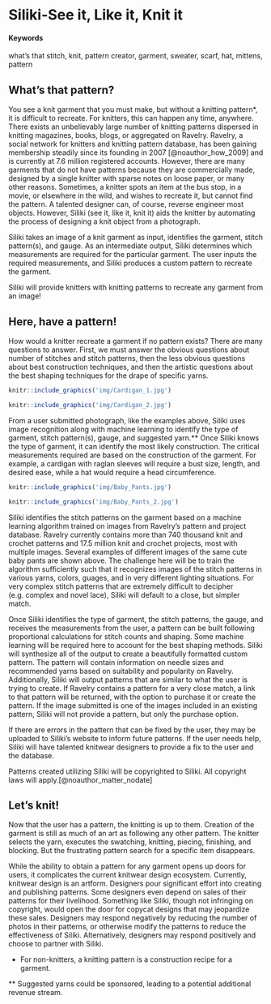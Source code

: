 
# Siliki-See it, Like it, Knit it {#SILIKI}

#### Keywords {-}

what's that stitch, knit, pattern creator, garment, sweater, scarf, hat, mittens, pattern

## What's that pattern?

You see a knit garment that you must make, but without a knitting pattern*, it is difficult to recreate. For knitters, this can happen any time, anywhere. There exists an unbelievably large number of knitting patterns dispersed in knitting magazines, books, blogs, or aggregated on Ravelry. Ravelry, a social network for knitters and knitting pattern database, has been gaining membership steadily since its founding in 2007 [@noauthor_how_2009] and is currently at 7.6 million registered accounts. However, there are many garments that do not have patterns because they are commercially made, designed by a single knitter with sparse notes on loose paper, or many other reasons.  Sometimes, a knitter spots an item at the bus stop, in a movie, or elsewhere in the wild, and wishes to recreate it, but cannot find the pattern. A talented designer can, of course, reverse engineer most objects. However, Siliki (see it, like it, knit it) aids the knitter by automating the process of designing a knit object from a photograph.      

Siliki takes an image of a knit garment as input, identifies the garment, stitch pattern(s), and gauge. As an intermediate output, Siliki determines which measurements are required for the particular garment. The user inputs the required measurements, and Siliki produces a custom pattern to recreate the garment.

Siliki will provide knitters with knitting patterns to recreate any garment from an image! 

## Here, have a pattern!

How would a knitter recreate a garment if no pattern exists? There are many questions to answer.  First, we must answer the obvious questions about number of stitches and stitch patterns, then the less obvious questions about best construction techniques, and then the artistic questions about the best shaping techniques for the drape of specific yarns.


<!-- You can include images saved within your repo... -->
```r
knitr::include_graphics('img/Cardigan_1.jpg')
```

<!-- You can include images saved within your repo... -->
```r
knitr::include_graphics('img/Cardigan_2.jpg')
```
From a user submitted photograph, like the examples above, Siliki uses image recognition along with machine learning to identify the type of garment, stitch pattern(s), gauge, and suggested yarn.** Once Siliki knows the type of garment, it can identify the most likely construction. The critical measurements required are based on the construction of the garment.  For example, a cardigan with raglan sleeves will require a bust size, length, and desired ease, while a hat would require a head circumference. 

<!-- You can include images saved within your repo... -->
```r
knitr::include_graphics('img/Baby_Pants.jpg')
```

<!-- You can include images saved within your repo... -->
```r
knitr::include_graphics('img/Baby_Pants_2.jpg')
```
Siliki identifies the stitch patterns on the garment based on a machine learning algorithm trained on images from Ravelry's pattern and project database.  Ravelry currently contains more than 740 thousand knit and crochet patterns and 17.5 million knit and crochet projects, most with multiple images.  Several examples of different images of the same cute baby pants are shown above.  The challenge here will be to train the algorithm sufficiently such that it recognizes images of the stitch patterns in various yarns, colors, guages, and in very different lighting situations.  For very complex stitch patterns that are extremely difficult to decipher (e.g. complex and novel lace), Siliki will default to a close, but simpler match.

Once Siliki identifies the type of garment, the stitch patterns, the gauge, and receives the measurements from the user, a pattern can be built following proportional calculations for stitch counts and shaping. Some machine learning will be required here to account for the best shaping methods.  Siliki will synthesize all of the output to create a beautifully formatted custom pattern. The pattern will contain information on needle sizes and recommended yarns based on suitability and popularity on Ravelry.  Additionally, Siliki will output patterns that are similar to what the user is trying to create.  If Ravelry contains a pattern for a very close match, a link to that pattern will be returned, with the option to purchase it or create the pattern.  If the image submitted is one of the images included in an existing pattern, Siliki will not provide a pattern, but only the purchase option.

If there are errors in the pattern that can be fixed by the user, they may be uploaded to Siliki's website to inform future patterns.  If the user needs help, Siliki will have talented knitwear designers to provide a fix to the user and the database.

Patterns created utilizing Siliki will be copyrighted to Siliki.  All copyright laws will apply.[@noauthor_matter_nodate]

## Let's knit!

Now that the user has a pattern, the knitting is up to them. Creation of the garment is still as much of an art as following any other pattern.  The knitter selects the yarn, executes the swatching, knitting, piecing, finishing, and blocking. But the frustrating pattern search for a specific item disappears.  

While the ability to obtain a pattern for any garment opens up doors for users, it complicates the current knitwear design ecosystem.  Currently, knitwear design is an artform.  Designers pour significant effort into creating and publishing patterns.  Some designers even depend on sales of their patterns for their livelihood. Something like Siliki, though not infringing on copyright, would open the door for copycat designs that may jeopardize these sales. Designers may respond negatively by reducing the number of photos in their patterns, or otherwise modify the patterns to reduce the effectiveness of Siliki.  Alternatively, designers may respond positively and choose to partner with Siliki.


* For non-knitters, a knitting pattern is a construction recipe for a garment.

** Suggested yarns could be sponsored, leading to a potential additional revenue stream.
